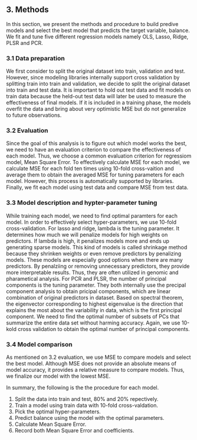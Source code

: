 

## 3. Methods

In this section, we present the methods and procedure to build predive models and select the best model that predicts the target variable, balance. We fit and tune five different regression models namely OLS, Lasso, Ridge, PLSR and PCR.

### 3.1 Data preparation
We first consider to split the original dataset into train, validation and test. However, since modeling libraries internally support cross validation by splitting train into train and validation, we decide to split the original dataset into train and test data. It is important to hold out test data and fit models on train data because the held-out test data will later be used to measure the effectiveness of final models. If it is included in a training phase, the models overfit the data and bring about very optimistic MSE but do not generalize to future observations.

### 3.2 Evaluation
Since the goal of this analysis is to figure out which model works the best, we need to have an evaluation criterion to compare the effectiveness of each model. Thus, we choose a common evaluation criterion for regressiom model, Mean Square Error. To effectively calculate MSE for each model, we calculate MSE for each fold ten times using 10-fold cross-vaition and average them to obtain the averaged MSE for tuning parameters for each model. However, this process is automatically supported by libraries. Finally, we fit each model using test data and compare MSE from test data.

### 3.3 Model description and hypter-parameter tuning
While training each model, we need to find optimal paramters for each model. In order to effectively select hyper-parameters, we use 10-fold cross-validation. For lasso and ridge, lambda is the tuning parameter. It determines how much we will penalize models for high weights on predictors. If lambda is high, it penalizes models more and ends up generating sparse models. This kind of models is called shrinkage method because they shrinken weights or even remove predictors by penalizing models. These models are especially good options when there are many predictors. By penalziing or removing unnecessary predictors, they provide more interpretable results. Thus, they are often utilized in genomic and pharametical analysis. For PCR and PLSR, the number of principal components is the tuning parameter. They both internally use the precipal component analysis to obtain pricipal components, which are linear combination of original predictors in dataset. Based on spectral theorem, the eigenvector corresponding to highest eigenvalue is the direction that explains the most about the variability in data, which is the first principal component. We need to find the optimal number of subsets of PCs that summarize the entire data set without harming accuracy. Again, we use 10-kold cross validation to obtain the optimal number of principal components. 

### 3.4 Model comparison
As mentioned on 3.2 evaluation, we use MSE to compare models and select the best model. Although MSE does not provide an absolute means of model accuracy, it provides a relative measure to compare models. Thus, we finalize our model with the lowest MSE.


In summary, the following is the the procedure for each model.

1. Split the data into train and test, 80% and 20% repectively. 
2. Train a model using train data with 10-fold cross-valdation.
3. Pick the optimal hyper-parameters.
4. Predict balance using the model with the optimal parameters.
5. Calculate Mean Square Error.
6. Record both Mean Square Error and coefficients.
